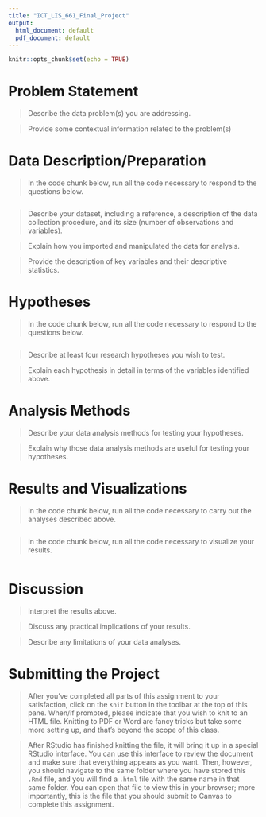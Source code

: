 ```yaml
---
title: "ICT_LIS_661_Final_Project"
output:
  html_document: default
  pdf_document: default
---
```


```r
knitr::opts_chunk$set(echo = TRUE)
```

# Problem Statement

> Describe the data problem(s) you are addressing.


> Provide some contextual information related to the problem(s)

# Data Description/Preparation

> In the code chunk below, run all the code necessary to respond to the questions below.

```r

```

> Describe your dataset, including a reference, a description of the data collection procedure, and its size (number of observations and variables).


> Explain how you imported and manipulated the data for analysis.


> Provide the description of key variables and their descriptive statistics.


# Hypotheses

> In the code chunk below, run all the code necessary to respond to the questions below.

```r

```

> Describe at least four research hypotheses you wish to test.


> Explain each hypothesis in detail in terms of the variables identified above. 

# Analysis Methods

> Describe your data analysis methods for testing your hypotheses. 


> Explain why those data analysis methods are useful for testing your hypotheses.

# Results and Visualizations

> In the code chunk below, run all the code necessary to carry out the analyses described above.

```r

```

> In the code chunk below, run all the code necessary to visualize your results.

```r

```

# Discussion

> Interpret the results above.


> Discuss any practical implications of your results.


> Describe any limitations of your data analyses.


# Submitting the Project

> After you've completed all parts of this assignment to your satisfaction, click on the `Knit` button in the toolbar at the top of this pane. When/if prompted, please indicate that you wish to knit to an HTML file. Knitting to PDF or Word are fancy tricks but take some more setting up, and that's beyond the scope of this class. 

> After RStudio has finished knitting the file, it will bring it up in a special RStudio interface. You can use this interface to review the document and make sure that everything appears as you want. Then, however, you should navigate to the same folder where you have stored this `.Rmd` file, and you will find a `.html` file with the same name in that same folder. You can open that file to view this in your browser; more importantly, this is the file that you should submit to Canvas to complete this assignment.